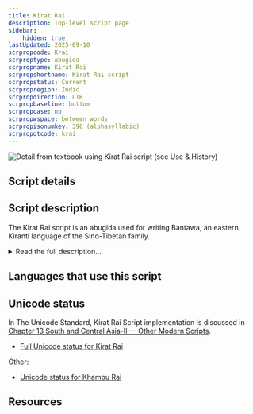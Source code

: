 ```yaml
---
title: Kirat Rai
description: Top-level script page
sidebar:
    hidden: true
lastUpdated: 2025-09-10
scrpropcode: Krai
scrproptype: abugida
scrpropname: Kirat Rai
scrpropshortname: Kirat Rai script
scrpropstatus: Current
scrpropregion: Indic
scrpropdirection: LTR
scrpropbaseline: bottom
scrpropcase: no
scrpropwspace: between words
scrpropisonumkey: 396 (alphasyllabic)
scrpropotcode: krai
---
```



![](../images/krai-sample.jpg "Detail from textbook using Kirat Rai script (see Use & History)")

## Script details

<ScriptDetails />

## Script description

The Kirat Rai script is an abugida used for writing Bantawa, an eastern Kiranti language of the Sino-Tibetan family.

<details>
<summary>Read the full description...</summary>Bantawa is spoken in Sikkim and Nepal by almost 400,000 people. The script appears to be a modification of Khambu Rai, which was previously used for writing the same language.

Kirat Rai is written with thirty-one consonant letters each containing an inherent /a/ vowel, seven vowel diacritics for changing the inherent vowel, a virama for cancelling the inherent vowel, and a vowel carrier which can be used in combination with the vowel diacritics for writing word-initial vowels.
</details>

## Languages that use this script

<WsList script='Krai' wsMax='5' />

## Unicode status

In The Unicode Standard, Kirat Rai Script implementation is discussed in [Chapter 13 South and Central Asia-II — Other Modern Scripts](https://www.unicode.org/versions/latest/core-spec/chapter-13/#G746340).

- [Full Unicode status for Kirat Rai](/scrlang/unicode/krai-unicode)

Other:

- [Unicode status for Khambu Rai](/scrlang/unicode/z-khambu-rai-unicode)


## Resources

<ScriptResources detailSummary='seemore' />

